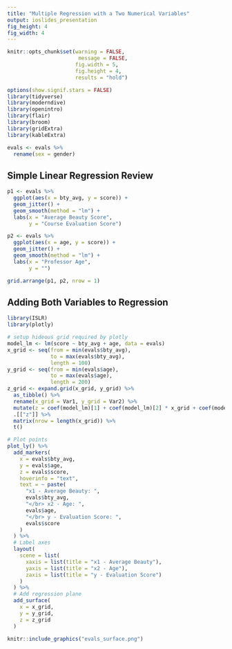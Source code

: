 ```yaml
---
title: "Multiple Regression with a Two Numerical Variables"
output: ioslides_presentation
fig_height: 4
fig_width: 4
---
```


<style type="text/css">
slides > slide:not(.nobackground):after {
  content: '';
}
</style>

```r
knitr::opts_chunk$set(warning = FALSE, 
                       message = FALSE, 
                      fig.width = 5, 
                      fig.height = 4, 
                      results = "hold")

options(show.signif.stars = FALSE)
library(tidyverse)
library(moderndive)
library(openintro)
library(flair)
library(broom)
library(gridExtra)
library(kableExtra)

evals <- evals %>% 
  rename(sex = gender)
```

## Simple Linear Regression Review

```r
p1 <- evals %>% 
  ggplot(aes(x = bty_avg, y = score)) + 
  geom_jitter() + 
  geom_smooth(method = "lm") +
  labs(x = "Average Beauty Score", 
       y = "Course Evaluation Score")

p2 <- evals %>% 
  ggplot(aes(x = age, y = score)) + 
  geom_jitter() + 
  geom_smooth(method = "lm") +
  labs(x = "Professor Age", 
       y = "")

grid.arrange(p1, p2, nrow = 1)  
```

## Adding Both Variables to Regression

```r
library(ISLR)
library(plotly)

# setup hideous grid required by plotly
model_lm <- lm(score ~ bty_avg + age, data = evals)
x_grid <- seq(from = min(evals$bty_avg), 
              to = max(evals$bty_avg), 
              length = 100)
y_grid <- seq(from = min(evals$age), 
              to = max(evals$age), 
              length = 200)
z_grid <- expand.grid(x_grid, y_grid) %>%
  as_tibble() %>%
  rename(x_grid = Var1, y_grid = Var2) %>%
  mutate(z = coef(model_lm)[1] + coef(model_lm)[2] * x_grid + coef(model_lm)[3] * y_grid) %>%
  .[["z"]] %>%
  matrix(nrow = length(x_grid)) %>%
  t()

# Plot points
plot_ly() %>%
  add_markers(
    x = evals$bty_avg,
    y = evals$age,
    z = evals$score,
    hoverinfo = "text",
    text = ~ paste(
      "x1 - Average Beauty: ",
      evals$bty_avg,
      "</br> x2 - Age: ",
      evals$age,
      "</br> y - Evaluation Score: ",
      evals$score
    )
  ) %>%
  # Label axes
  layout(
    scene = list(
      xaxis = list(title = "x1 - Average Beauty"),
      yaxis = list(title = "x2 - Age"),
      zaxis = list(title = "y - Evaluation Score")
    )
  ) %>%
  # Add regression plane
  add_surface(
    x = x_grid,
    y = y_grid,
    z = z_grid
  )
```

```r
knitr::include_graphics("evals_surface.png")
```

